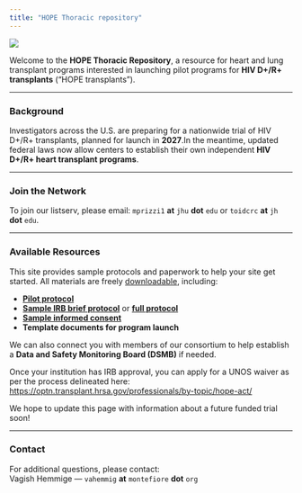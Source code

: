 ```yaml
---
title: "HOPE Thoracic repository"
---
```


![](images/hope-in-action.jpg){fig-align="center"}

Welcome to the **HOPE Thoracic Repository**, a resource for heart and lung transplant programs interested in launching pilot programs for **HIV D+/R+ transplants** (“HOPE transplants”).

------------------------------------------------------------------------

### Background

Investigators across the U.S. are preparing for a nationwide trial of HIV D+/R+ transplants, planned for launch in **2027**.\n In the meantime, updated federal laws now allow centers to establish their own independent **HIV D+/R+ heart transplant programs**.

------------------------------------------------------------------------

### Join the Network

To join our listserv, please email: `mprizzi1` **at** `jhu` **dot** `edu` or `toidcrc` **at** `jh` **dot** `edu`. 

------------------------------------------------------------------------

### Available Resources

This site provides sample protocols and paperwork to help your site get started. All materials are freely [downloadable](https://hope-thoracic.github.io/HOPE-Thoracic-repository/downloads/), including:

-   [**Pilot protocol**](downloads/files/HOPE%20Thoracic%20Pilot%20Protocol.docx)
-   [**Sample IRB brief protocol**](downloads/files/Montefiore%20Einstein%20IRB%20brief%20protocol.pdf) or [**full protocol**](downloads/files/Montefiore%20Einstein%20full%20IRB%20submission.pdf)
-   [**Sample informed consent**](downloads/files/Montefiore%20Einstein%20HOPE%20consent.pdf)
-   **Template documents for program launch**

We can also connect you with members of our consortium to help establish a **Data and Safety Monitoring Board (DSMB)** if needed.

Once your institution has IRB approval, you can apply for a UNOS waiver as per the process delineated here: <https://optn.transplant.hrsa.gov/professionals/by-topic/hope-act/>

We hope to update this page with information about a future funded trial soon!

------------------------------------------------------------------------

### Contact

For additional questions, please contact:\
Vagish Hemmige — `vahemmig` **at** `montefiore` **dot** `org`
